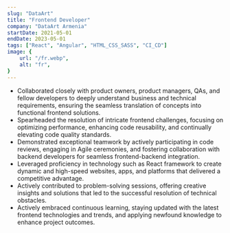 ```yaml
---
slug: "DataArt"
title: "Frontend Developer"
company: "DataArt Armenia"
startDate: 2021-05-01
endDate: 2023-05-01
tags: ["React", "Angular", "HTML_CSS_SASS", "CI_CD"]
image: {
    url: "/fr.webp",
    alt: "fr",
}
---
```


- Collaborated closely with product owners, product managers, QAs, and fellow developers to deeply understand business and technical requirements, ensuring the seamless translation of concepts into functional frontend solutions.
- Spearheaded the resolution of intricate frontend challenges, focusing on optimizing performance, enhancing code reusability, and continually elevating code quality standards.
- Demonstrated exceptional teamwork by actively participating in code reviews, engaging in Agile ceremonies, and fostering collaboration with backend developers for seamless frontend-backend integration.
- Leveraged proficiency in technology such as React framework to create dynamic and high-speed websites, apps, and platforms that delivered a competitive advantage.
- Actively contributed to problem-solving sessions, offering creative insights and solutions that led to the successful resolution of technical obstacles.
- Actively embraced continuous learning, staying updated with the latest frontend technologies and trends, and applying newfound knowledge to enhance project outcomes.
